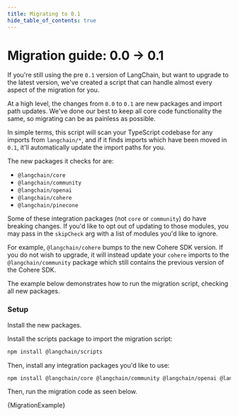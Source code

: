 ```yaml
---
title: Migrating to 0.1
hide_table_of_contents: true
---
```


# Migration guide: 0.0 -> 0.1

If you're still using the pre `0.1` version of LangChain, but want to upgrade to the latest version, we've created a script that can handle almost every aspect of the migration for you.

At a high level, the changes from `0.0` to `0.1` are new packages and import path updates.
We've done our best to keep all core code functionality the same, so migrating can be as painless as possible.

In simple terms, this script will scan your TypeScript codebase for any imports from `langchain/*`, and if it finds imports which have been moved in `0.1`, it'll automatically update the import paths for you.

The new packages it checks for are:

- `@langchain/core`
- `@langchain/community`
- `@langchain/openai`
- `@langchain/cohere`
- `@langchain/pinecone`

Some of these integration packages (not `core` or `community`) do have breaking changes. If you'd like to opt out of updating to those modules, you may pass in the `skipCheck` arg with a list of modules you'd like to ignore.

For example, `@langchain/cohere` bumps to the new Cohere SDK version. If you do not wish to upgrade, it will instead update your `cohere` imports to the `@langchain/community` package which still contains the previous version of the Cohere SDK.

The example below demonstrates how to run the migration script, checking all new packages.

### Setup

Install the new packages.


<IntegrationInstallTooltip></IntegrationInstallTooltip>

Install the scripts package to import the migration script:

```bash npm2yarn
npm install @langchain/scripts
```

Then, install any integration packages you'd like to use:

```bash npm2yarn
npm install @langchain/core @langchain/community @langchain/openai @langchain/cohere @langchain/pinecone
```

Then, run the migration code as seen below.

<CodeBlock language="typescript">{MigrationExample}</CodeBlock>

